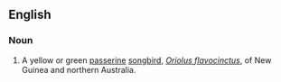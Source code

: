 ==English==

===Noun===
{{wikipedia|Australasian Yellow Oriole|Yellow Oriole}}
{{en-noun|sg=[[yellow]] [[oriole]]}}

# A yellow or green [[passerine]] [[songbird]], ''[[Oriolus flavocinctus]]'', of New Guinea and northern Australia.